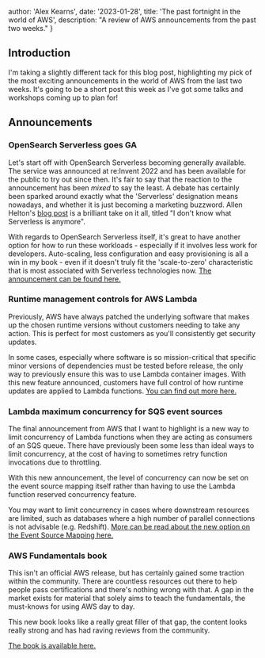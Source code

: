 
  author: 'Alex Kearns',
  date: '2023-01-28',
  title: 'The past fortnight in the world of AWS',
  description: "A review of AWS announcements from the past two weeks."
}


## Introduction

I'm taking a slightly different tack for this blog post, highlighting my pick
of the most exciting announcements in the world of AWS from the last two weeks.
It's going to be a short post this week as I've got some talks and workshops
coming up to plan for!

## Announcements

### OpenSearch Serverless goes GA

Let's start off with OpenSearch Serverless becoming generally available. The
service was announced at re:Invent 2022 and has been available for the public
to try out since then. It's fair to say that the reaction to the announcement
has been _mixed_ to say the least. A debate has certainly been sparked around
exactly what the 'Serverless' designation means nowadays, and whether it is
just becoming a marketing buzzword. Allen Helton's [blog post](https://www.readysetcloud.io/blog/allen.helton/i-dont-know-what-serverless-is-anymore/)
is a brilliant take on it all, titled "I don't know what Serverless is anymore".

With regards to OpenSearch Serverless itself, it's great to have another option
for how to run these workloads - especially if it involves less work for
developers. Auto-scaling, less configuration and easy provisioning is all a win
in my book - even if it doesn't truly fit the 'scale-to-zero' characteristic
that is most associated with Serverless technologies now.
[The announcement can be found here.](https://aws.amazon.com/about-aws/whats-new/2023/01/amazon-opensearch-serverless-available/)

### Runtime management controls for AWS Lambda

Previously, AWS have always patched the underlying software that makes up the
chosen runtime versions without customers needing to take any action. This is
perfect for most customers as you'll consistently get security updates.

In some cases, especially where software is so mission-critical that specific
minor versions of dependencies must be tested before release, the only way to
previously ensure this was to use Lambda container images. With this new
feature announced, customers have full control of how runtime updates are
applied to Lambda functions.
[You can find out more here.](https://aws.amazon.com/about-aws/whats-new/2023/01/runtime-management-controls-aws-lambda/)

### Lambda maximum concurrency for SQS event sources

The final announcement from AWS that I want to highlight is a new way to
limit concurrency of Lambda functions when they are acting as consumers of an
SQS queue. There have previously been some less than ideal ways to limit
concurrency, at the cost of having to sometimes retry function invocations due
to throttling.

With this new announcement, the level of concurrency can now be set on the event
source mapping itself rather than having to use the Lambda function reserved
concurrency feature.

You may want to limit concurrency in cases where downstream resources are limited,
such as databases where a high number of parallel connections is not advisable
(e.g. Redshift).
[More can be read about the new option on the Event Source Mapping here.](https://aws.amazon.com/about-aws/whats-new/2023/01/aws-lambda-maximum-concurrency-amazon-sqs-event-source/)

### AWS Fundamentals book

This isn't an official AWS release, but has certainly gained some traction within
the community. There are countless resources out there to help people pass
certifications and there's nothing wrong with that. A gap in the market exists
for material that solely aims to teach the fundamentals, the must-knows for
using AWS day to day.

This new book looks like a really great filler of that gap, the content looks
really strong and has had raving reviews from the community.

[The book is available here.](https://awsfundamentals.com)

